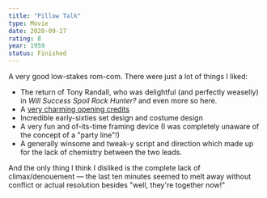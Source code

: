 ```yaml
---
title: "Pillow Talk"
type: Movie
date: 2020-09-27
rating: 8
year: 1959
status: Finished
---
```


A very good low-stakes rom-com. There were just a lot of things I liked:

- The return of Tony Randall, who was delightful (and perfectly weaselly) in _Will Success Spoil Rock Hunter?_ and even more so here.
- A [very charming opening credits](https://www.youtube.com/watch?v=G-BG1URUTI0)
- Incredible early-sixties set design and costume design
- A very fun and of-its-time framing device (I was completely unaware of the concept of a "party line"!)
- A generally winsome and tweak-y script and direction which made up for the lack of chemistry between the two leads.

And the only thing I think I disliked is the complete lack of climax/denouement — the last ten minutes seemed to melt away without conflict or actual resolution besides "well, they're together now!"
